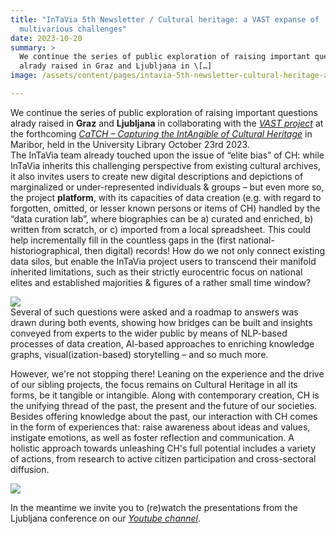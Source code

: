 ```yaml
---
title: "InTaVia 5th Newsletter / Cultural heritage: a VAST expanse of
  multivarious challenges"
date: 2023-10-20
summary: >
  We continue the series of public exploration of raising important questions
  alrady raised in Graz and Ljubljana in \[…]
image: /assets/content/pages/intavia-5th-newsletter-cultural-heritage-a-vast-expanse-of-multivarious-challenges/image.jpg

---
```

We continue the series of public exploration of raising important questions alrady raised in **Graz** and **Ljubljana** in collaborating with the [*VAST project*](https://www.vast-project.eu/) at the forthcoming [*CaTCH – Capturing the IntAngible of Cultural Heritage*](https://www.vast-project.eu/news-events/catch-conference/) in Maribor, held in the University Library October 23rd 2023.\
The InTaVia team already touched upon the issue of “elite bias” of CH: while InTaVia inherits this challenging perspective from existing cultural archives, it also invites users to create new digital descriptions and depictions of marginalized or under-represented individuals & groups – but even more so, the project **platform**, with its capacities of data creation (e.g. with regard to forgotten, omitted, or lesser known persons or items of CH) handled by the “data curation lab”, where biographies can be a) curated and enriched, b) written from scratch, or c) imported from a local spreadsheet. This could help incrementally fill in the countless gaps in the (first national-historiographical, then digital) records! How do we not only connect existing data silos, but enable the InTaVia project users to transcend their manifold inherited limitations, such as their strictly eurocentric focus on national elites and established majorities & figures of a rather small time window?

![](https://mcusercontent.com/ebf508a5f7a24caca85b74ca6/images/6ad61f37-a12d-c337-6158-2f7d1564c414.jpg)\
Several of such questions were asked and a roadmap to answers was drawn during both events, showing how bridges can be built and insights conveyed from experts to the wider public by means of NLP-based processes of data creation, AI-based approaches to enriching knowledge graphs, visual(ization-based) storytelling – and so much more.

However, we're not stopping there! Leaning on the experience and the drive of our sibling projects, the focus remains on Cultural Heritage in all its forms, be it tangible or intangible. Along with contemporary creation, CH is the unifying thread of the past, the present and the future of our societies. Besides offering knowledge about the past, our interaction with CH comes in the form of experiences that: raise awareness about ideas and values, instigate emotions, as well as foster reflection and communication. A holistic approach towards unleashing CH's full potential includes a variety of actions, from research to active citizen participation and cross-sectoral diffusion.

![](https://mcusercontent.com/ebf508a5f7a24caca85b74ca6/images/f1876637-a7b0-478e-65a5-192d0c1aa110.jpg)

In the meantime we invite you to (re)watch the presentations from the Ljubljana conference on our [*Youtube channel*](https://www.youtube.com/watch?v=JZOC2gYQnBc\&list=PL8DdO-yVMi5M778qDBGMgSSSsN1RNDswU).
